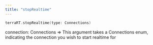 ```yaml
---
title: "stopRealtime"
---
```

```kotlin kotlin
terraRT.stopRealtime(type: Connections)

```

connection: Connections => This argument takes a Connections enum, indicating the connection you wish to start realtime for




